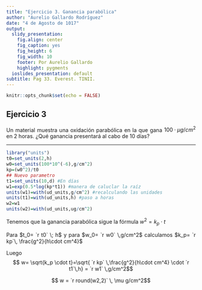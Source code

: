 ```yaml
---
title: "Ejercicio 3. Ganancia parabólica"
author: "Aurelio Gallardo Rodríguez"
date: "4 de Agosto de 1017"
output:
  slidy_presentation:
    fig.align: center
    fig_caption: yes
    fig_height: 6
    fig_width: 10
    footer: Por Aurelio Gallardo
    highlight: pygments
  ioslides_presentation: default
subtitle: Pag 33. Everest. TINII.
---
```


```r
knitr::opts_chunk$set(echo = FALSE)
```

## Ejercicio 3
<p style="text-align:justify;">
Un material muestra una oxidación parabólica en la que gana $100\cdot\mu g/cm^{2}$ en 2 horas. ¿Qué ganancia presentará al cabo de 10 días?
</p>
<hr>

```r
library("units")
t0=set_units(2,h)
w0=set_units(100*10^(-6),g/cm^2)
kp=(w0^2)/t0
## Nuevo parametro
t1=set_units(10,d) #En días
w1=exp(0.5*log(kp*t1)) #manera de caluclar la raíz
units(w1)=with(ud_units,g/cm^2) #recalculando las unidades
units(t1)=with(ud_units,h) #paso a horas
w2=w1
units(w2)=with(ud_units,ug/cm^2)
```
<p style="text-align:justify;">
Tenemos que la ganancia parabólica sigue la fórmula $w^2=k_p \cdot t$
</p>
<p style="text-align:justify;">
Para $t_0= `r t0` \; h$ y para $w_0= `r w0` \,g/cm^2$ calculamos $k_p= `r kp`\, \frac{g^2}{h\cdot cm^4}$
</p>
<p style="text-align:justify;">
Luego $$ w= \sqrt{k_p \cdot t}=\sqrt{ `r kp` \,\frac{g^2}{h\cdot cm^4}  \cdot `r t1`\,h} = `r w1` \,g/cm^2$$
</p>
<p style="text-align:justify;">
$$ w = `r round(w2,2)` \, \mu g/cm^2$$
</p>


